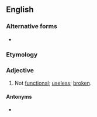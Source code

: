 ==English==

===Alternative forms===
* {{l|en|non-functional}}

===Etymology===
{{prefix|non|functional|lang=en}}

===Adjective===
{{en-adj}}

# Not [[functional]]; [[useless]]; [[broken]].

====Antonyms====
* {{l|en|functional}}